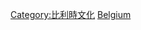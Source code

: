 {{Commons category|Entertainment in Belgium}}
[[Category:比利時文化|Category:比利時文化]]
[[Category:歐洲各國娛樂|Belgium]]